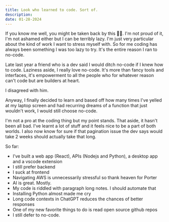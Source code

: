 ```yaml
---
title: Look who learned to code. Sort of.
description:
date: 01-28-2024
---
```


If you know me well, you might be taken back by this ☝🏽. I'm not proud of it, I'm not ashamed either but I can be terribly lazy. I'm just very particular about the kind of work I want to stress myself with. So for me coding has always been something I was too lazy to try. It's the entire reason I ran to no-code.

Late last year a friend who is a dev said I would ditch no-code if I knew how to code. Laziness aside, I really love no-code. It's more than fancy tools and interfaces, it's empowerment to all the people who for whatever reason can't code but are builders at heart.

I disagreed with him.

Anyway, I finally decided to learn and based off how many times I've yelled at my laptop screen and had recurring dreams of a function that just wouldn't work, I would still choose no-code.

I'm not a pro at the coding thing but my point stands. That aside, it hasn't been all bad. I've learnt a lot of stuff and it feels nice to be a part of both worlds. I also now know for sure if that pagination issue the dev says would take 2 weeks should actually take that long.

So far:

- I’ve built a web app (React), APIs (Nodejs and Python), a desktop app and a vscode extension
- I still prefer backend
- I suck at frontend
- Navigating AWS is unnecessarily stressful so thank heaven for Porter
- AI is great. Mostly.
- My code is riddled with paragraph long notes. I should automate that
- Installing Python almost made me cry
- Long code contexts in ChatGPT reduces the chances of better responses
- One of my new favorite things to do is read open source github repos
- I still defer to no-code.
